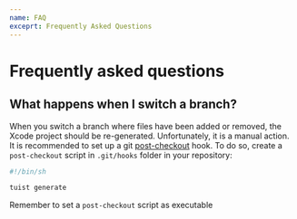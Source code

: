 ```yaml
---
name: FAQ
exceprt: Frequently Asked Questions
---
```


# Frequently asked questions

## What happens when I switch a branch?

When you switch a branch where files have been added or removed, the Xcode project should be re-generated. Unfortunately, it is a manual action. It is recommended to set up a git [post-checkout](https://www.git-scm.com/docs/githooks#_post_checkout) hook. To do so, create a `post-checkout` script in `.git/hooks` folder in your repository:

```bash
#!/bin/sh

tuist generate
```

Remember to set a `post-checkout` script as executable
